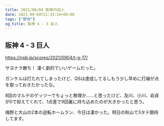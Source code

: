 ```yaml
---
title: 2021/09/04 阪神VS巨人
date: 2021-09-04T21:33:14+09:00
tags: ["野球"]
og_title: 阪神 4 - 3 巨人
---
```


## 阪神 4 - 3 巨人

https://npb.jp/scores/2021/0904/t-g-17/


サヨナラ勝ち！ 凄く劇的でいいゲームだった。

ガンケルは打たれてしまったけど、QSは達成してるしもう少し早めに打線が点を取っておきたかったな。

8回のマルテのゲッツーでちょっと無理か……と思ったけど、及川、小川、岩貞が0で抑えてくれて、1点差で9回裏に持ち込めたのが大きかったと思う。

梅野と大山の2本の逆転ホームラン、今日は凄かった。明日の秋山で3タテ期待してます。